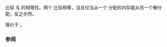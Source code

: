 {{cpp/memory/memory_resource/title|is_equal}}
{{cpp/memory/memory_resource/navbar}}
{{ddcl|since=c++17|
bool is_equal( const memory_resource&amp; other ) const noexcept;
}}

比较 {{c|*this}} 与 {{c|other}} 的相等性。两个 {{tt|memory_resource}} 比较相等，当且仅当从一个 {{tt|memory_resource}} 分配的内存能从另一个解分配，反之亦然。

等价于 {{c|return do_is_equal(other);}}。

=== 参阅 ===
{{dsc begin}}
{{dsc inc|cpp/memory/memory_resource/dsc do_is_equal}}
{{dsc end}}

{{langlinks|en|es|ja|ru}}